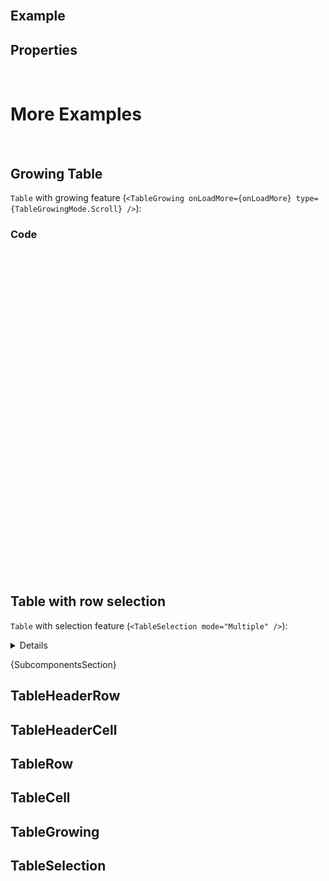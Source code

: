 
<Meta of={ComponentStories} />

<DocsHeader />

<br />

## Example

<Canvas of={ComponentStories.Default} />

## Properties

<ControlsWithNote of={ComponentStories.Default} />

<br />

# More Examples

<br />

## Growing Table

`Table` with growing feature (`<TableGrowing onLoadMore={onLoadMore} type={TableGrowingMode.Scroll} />`):

<Canvas of={ComponentStories.GrowingTable} />

### Code

```jsx
const createRows = (indexOffset) => {
  return new Array(25).fill('').map((_, index) => (
    <TableRow key={`${index + indexOffset}-row`}>
      <TableCell>
        <span>{index + indexOffset}</span>
      </TableCell>
      <TableCell>
        <span>Placeholder</span>
      </TableCell>
      <TableCell>
        <span>Placeholder 2</span>
      </TableCell>
      <TableCell>
        <span>Placeholder 3</span>
      </TableCell>
      <TableCell>
        <span>Placeholder 4</span>
      </TableCell>
    </TableRow>
  ));
};

const GrowingTable = () => {
  const [rows, setRows] = useState(createRows(1));
  const onLoadMore = () => {
    setRows((prev) => [...prev, ...createRows(prev.length + 1)]);
  };
  return (
    <div style={{ height: '250px', overflow: 'auto' }}>
      <Table {...args} features={<TableGrowing onLoadMore={onLoadMore} type={TableGrowingMode.Scroll} />}>
        {rows}
      </Table>
    </div>
  );
};
```

## Table with row selection

`Table` with selection feature (`<TableSelection mode="Multiple" />`):

<Canvas of={ComponentStories.WithSelection} />

<details>

    <summary>Show code</summary>

```jsx
function TableWithRowSelection() {
  const [mode, setMode] = useState(TableSelectionMode.Multiple);
  return (
    <>
      <SegmentedButton
        onSelectionChange={(e) => {
          setMode(e.detail.selectedItems[0].textContent);
        }}
      >
        {Object.values(TableSelectionMode).map((selectionMode) => (
          <SegmentedButtonItem key={selectionMode} selected={selectionMode === mode}>
            {selectionMode}
          </SegmentedButtonItem>
        ))}
      </SegmentedButton>
      <Table {...args} features={<TableSelection mode={mode} />}>
        <TableRow>
          <TableCell>
            <span>Notebook Basic</span>
          </TableCell>
          <TableCell>
            <span>Very Best Screens</span>
          </TableCell>
          <TableCell>
            <span>30 x 18 x 3cm</span>
          </TableCell>
          <TableCell>
            <span>4.2KG</span>
          </TableCell>
          <TableCell>
            <span>956EUR</span>
          </TableCell>
        </TableRow>
        <TableRow>
          <TableCell>
            <span>Notebook Basic 17HT-1001</span>
          </TableCell>
          <TableCell>
            <span>Very Best Screens</span>
          </TableCell>
          <TableCell>
            <span>29 x 17 x 3.1cm</span>
          </TableCell>
          <TableCell>
            <span>4.5KG</span>
          </TableCell>
          <TableCell>
            <span>1249EUR</span>
          </TableCell>
        </TableRow>
      </Table>
    </>
  );
}
```

</details>

<Markdown>{SubcomponentsSection}</Markdown>

## TableHeaderRow

<Description of={TableHeaderRow} />
<ArgTypes of={TableHeaderRow} />

## TableHeaderCell

<Description of={TableHeaderCell} />
<ArgTypes of={TableHeaderCell} />

## TableRow

<Description of={TableRow} />
<ArgTypes of={TableRow} />

## TableCell

<Description of={TableCell} />
<ArgTypes of={TableCell} />

## TableGrowing

<Description of={TableGrowing} />
<ArgTypes of={TableGrowing} />

## TableSelection

<Description of={TableSelection} />
<ArgTypes of={TableSelection} />

<Footer />
